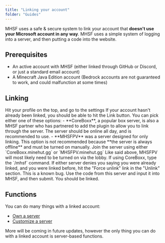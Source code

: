 ```yaml
---
title: "Linking your account"
folder: "Guides"
---
```



MHSF uses a safe & secure system to link your account that **doesn't use your Microsoft account in any way**. MHSF uses a simple system of logging into a server, and then putting a code into the website.

<Separator />

## Prerequisites

- An active account with MHSF (either linked through GitHub or Discord, or just a standard email account)
- A Minecraft Java Edition account (Bedrock accounts are not guaranteed to work, and could malfunction at some times)

## Linking

<Steps>
<Step title="Go to your account settings">
Hit your profile on the top, and go to the settings
</Step>
<Step title="Hit link account button">
If your account hasn't already been linked, you should be able to hit the Link button.
</Step>
<Step title="Pick a server">
You can pick either one of these options:
- **CoreBoxx**, a popular box server, is also a MHSF partner who has partnered to add the plugin to allow you to link through the server.
  The server should be online all day, and is recommended to use.
- **MHSFPV** was a server designed for only linking. This option is not recommended because **the server is always offline** and must be turned on manually.
</Step>
<Step title="Join your chosen server">
Join the server using either `CoreBoxx.minehut.gg` or `MHSFPV.minehut.gg`
<Info>
 Like said above, MHSFPV will most likely need to be turned on via the lobby.
</Info>
If using CoreBoxx, type the `/mhsf` command.
<Warning>
If either server denies you saying you were already linked, and you were linked before, hit the "Force unlink" link in the "Unlink" section.
This is a known bug.
</Warning>
</Step>
<Step title="Input code from server into MHSF">
Use the code from this server and input it into MHSF, and then submit.
</Step>
<Step title="You're linked!">
You should be linked.
</Step>
</Steps>

## Functions

You can do many things with a linked account:

- [Own a server](/guides/owning-a-server)
- [Customize a server](/guides/customization)

More will be coming in future updates, however the only thing you can do with a linked account is server-based functions.
